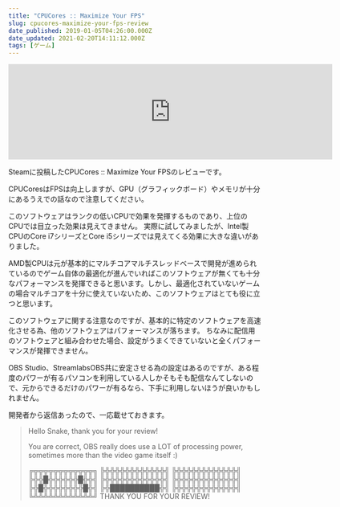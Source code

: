 ```yaml
---
title: "CPUCores :: Maximize Your FPS"
slug: cpucores-maximize-your-fps-review
date_published: 2019-01-05T04:26:00.000Z
date_updated: 2021-02-20T14:11:12.000Z
tags: [ゲーム]
---
```


<iframe src="https://store.steampowered.com/widget/384300/" frameborder="0" width="646" height="190"></iframe>

Steamに投稿したCPUCores :: Maximize Your FPSのレビューです。

CPUCoresはFPSは向上しますが、GPU（グラフィックボード）やメモリが十分にあるうえでの話なので注意してください。

このソフトウェアはランクの低いCPUで効果を発揮するものであり、上位のCPUでは目立った効果は見えてきません。
実際に試してみましたが、Intel製CPUのCore i7シリーズとCore i5シリーズでは見えてくる効果に大きな違いがありました。

AMD製CPUは元が基本的にマルチコアマルチスレッドベースで開発が進められているのでゲーム自体の最適化が進んでいればこのソフトウェアが無くても十分なパフォーマンスを発揮できると思います。しかし、最適化されていないゲームの場合マルチコアを十分に使えていないため、このソフトウェアはとても役に立つと思います。

このソフトウェアに関する注意なのですが、基本的に特定のソフトウェアを高速化させる為、他のソフトウェアはパフォーマンスが落ちます。
ちなみに配信用のソフトウェアと組み合わせた場合、設定がうまくできていないと全くパフォーマンスが発揮できません。

OBS Studio、StreamlabsOBS共に安定させる為の設定はあるのですが、ある程度のパワーが有るパソコンを利用している人しかそもそも配信なんてしないので、元からできるだけのパワーが有るなら、下手に利用しないほうが良いかもしれません。

開発者から返信あったので、一応載せておきます。

> Hello Snake, thank you for your review!
> 
> You are correct, OBS really does use a LOT of processing power, sometimes more than the video game itself :)
> 
> ╔╦╦╦╦╦╦╦╦╦╦╦╦╗
> ╠╬╬╬╬╬╬╬╬╬╬╬╬╣
> ╠╬╬╬╬╬╬╬╬╬╬╬╬╣
> ╠╬╬█╬╬╬╬╬╬█╬╬╣
> ╠╬╬╬╬╬╬╬╬╬╬╬╬╣
> ╠╬╬╬╬╬╬╬╬╬╬╬╬╣
> ╠╬█╬╬╬╬╬╬╬╬█╬╣
> ╠╬██████████╬╣
> ╠╬╬╬╬╬╬╬╬╬╬╬╬╣
> ╚╩╩╩╩╩╩╩╩╩╩╩╩╝
> THANK YOU FOR
> YOUR REVIEW!
